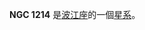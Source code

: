 {{NGCInfoBox|NGCID=NGC 1214|發現者=路易斯·斯威夫特|發現日期=1886年10月21日|其他編號=MCG -2-8-51,HCG 23A|曆元=J2000.0|赤經=3時6分56秒
|赤緯=-9°32'39"|星座=波江座|星體=星系|星等=14.1|表面亮度=13|藍等=15}}

'''NGC 1214''' 是[[波江座|波江座]]的一個[[星系|星系]]。

{{NGCReference|1214}}
{{Catalogs|NGC=1214}}